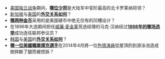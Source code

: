 *[[美国独立战争|美国独立战争]]期间，'''[[罗伯特·豪|哪位少将]]'''是大陆军中官阶最高的北卡罗莱纳将领？
*[[新加坡|新加坡]]与[[美国|美国]]的'''[[新加坡－美國關係|外交关系如何]]'''？
*'''[[印第安人头像金币|哪两种金币]]'''采用的是美国硬币中绝无仅有的凹槽设计？
*在1896年大选期间担任[[威廉·麦金莱|威廉·麦金莱]]竞选经理的马克·汉纳经过'''[[1898年俄亥俄州联邦参议员选举|1898年的哪场选举]]'''成功连任联邦参议员？
*[[韩国|韩国]]与[[美国|美国]]的'''[[韩美关系|外交关系如何]]'''？
*'''[[丹·比瑟瑞恩|哪一位美國職業撲克選手]]'''在2014年4月將一位[[色情演員|色情演員]]從屋頂扔到游泳池造成她摔斷了腿而被控訴？
